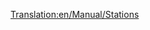 [[Translation:en/Manual/Stations]]
{{pl/Informacja|Ten artykuł będzie dotyczył wszystkich rodzajów stacji. Zobacz też: [[pl/Manual/Stacje kolejowe|Stacja kolejowa]], [[pl/Lotnisko|Lotnisko]], [[pl/Manual/Port|Port]], [[pl/Manual/Stacja załadunku|Stacja załadunku ciężarówek]], [[pl/Przystanek|Przystanek]]}}